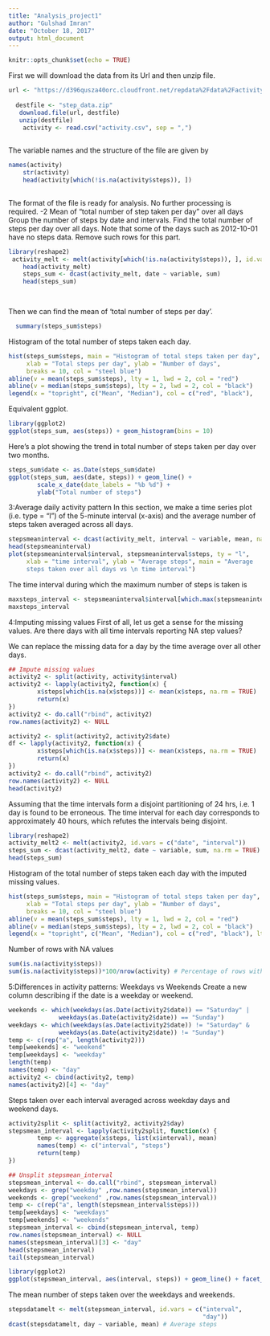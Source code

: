 ---
title: "Analysis_project1"
author: "Gulshad Imran"
date: "October 18, 2017"
output: html_document
---

```{r setup, include=FALSE}
knitr::opts_chunk$set(echo = TRUE)
```

First we will download the data from its Url and then unzip file.
```{r}
url <- "https://d396qusza40orc.cloudfront.net/repdata%2Fdata%2Factivity.zip"
 
  destfile <- "step_data.zip"
   download.file(url, destfile)
   unzip(destfile)
    activity <- read.csv("activity.csv", sep = ",")
    
```
The variable names and the structure of the file are given by
```{r}
names(activity)
    str(activity)
    head(activity[which(!is.na(activity$steps)), ])
    
```
The format of the file is ready for analysis. No further processing is required.
-2 Mean of "total number of step taken per day" over all days
Group the number of steps by date and intervals. Find the total number of steps per day over all days. Note that some of the days such as 2012-10-01 have no steps data. Remove such rows for this part.
```{r}
library(reshape2)
 activity_melt <- melt(activity[which(!is.na(activity$steps)), ], id.vars = c("date", "interval"))
    head(activity_melt)
    steps_sum <- dcast(activity_melt, date ~ variable, sum)
    head(steps_sum)
  



```
Then we can find the mean of 'total number of steps per day'.
```{r}
  summary(steps_sum$steps)
```
Histogram of the total number of steps taken each day.
```{r}
hist(steps_sum$steps, main = "Histogram of total steps taken per day",
     xlab = "Total steps per day", ylab = "Number of days", 
     breaks = 10, col = "steel blue")
abline(v = mean(steps_sum$steps), lty = 1, lwd = 2, col = "red")
abline(v = median(steps_sum$steps), lty = 2, lwd = 2, col = "black")
legend(x = "topright", c("Mean", "Median"), col = c("red", "black"),       lty = c(1, 2), lwd = c(2, 2))
```
Equivalent ggplot.
```{r}
library(ggplot2)
ggplot(steps_sum, aes(steps)) + geom_histogram(bins = 10)
```

Here's a plot showing the trend in total number of steps taken per day over two months.
```{r}

steps_sum$date <- as.Date(steps_sum$date)
ggplot(steps_sum, aes(date, steps)) + geom_line() +            
        scale_x_date(date_labels = "%b %d") + 
        ylab("Total number of steps")
```

3:Average daily activity pattern
In this section, we make a time series plot (i.e. type = "l") of the 5-minute interval (x-axis) and the average number of steps taken averaged across all days.
```{r}
stepsmeaninterval <- dcast(activity_melt, interval ~ variable, mean, na.rm = TRUE)
head(stepsmeaninterval)
plot(stepsmeaninterval$interval, stepsmeaninterval$steps, ty = "l", 
     xlab = "time interval", ylab = "Average steps", main = "Average 
     steps taken over all days vs \n time interval")
```

The time interval during which the maximum number of steps is taken is
```{r}
maxsteps_interval <- stepsmeaninterval$interval[which.max(stepsmeaninterval$steps)]
maxsteps_interval
```

4:Imputing missing values
First of all, let us get a sense for the missing values. Are there days with all time intervals reporting NA step values?

We can replace the missing data for a day by the time average over all other days.
```{r}
## Impute missing values
activity2 <- split(activity, activity$interval)
activity2 <- lapply(activity2, function(x) {
        x$steps[which(is.na(x$steps))] <- mean(x$steps, na.rm = TRUE)
        return(x)
})
activity2 <- do.call("rbind", activity2)
row.names(activity2) <- NULL

activity2 <- split(activity2, activity2$date)
df <- lapply(activity2, function(x) {
        x$steps[which(is.na(x$steps))] <- mean(x$steps, na.rm = TRUE)
        return(x)
})
activity2 <- do.call("rbind", activity2)
row.names(activity2) <- NULL
head(activity2)
```

Assuming that the time intervals form a disjoint partitioning of 24 hrs, i.e. 1 day is found to be erroneous. The time interval for each day corresponds to approximately 40 hours, which refutes the intervals being disjoint.
```{r}
library(reshape2)
activity_melt2 <- melt(activity2, id.vars = c("date", "interval"))
steps_sum <- dcast(activity_melt2, date ~ variable, sum, na.rm = TRUE)
head(steps_sum)
```
Histogram of the total number of steps taken each day with the imputed missing values.
```{r}
hist(steps_sum$steps, main = "Histogram of total steps taken per day", 
     xlab = "Total steps per day", ylab = "Number of days", 
     breaks = 10, col = "steel blue")
abline(v = mean(steps_sum$steps), lty = 1, lwd = 2, col = "red")
abline(v = median(steps_sum$steps), lty = 2, lwd = 2, col = "black")
legend(x = "topright", c("Mean", "Median"), col = c("red", "black"), lty = c(2, 1), lwd = c(2, 2))
```



Number of rows with NA values
```{r}
sum(is.na(activity$steps))
sum(is.na(activity$steps))*100/nrow(activity) # Percentage of rows with missing values
```




5:Differences in activity patterns: Weekdays vs Weekends
Create a new column describing if the date is a weekday or weekend.
```{r}

weekends <- which(weekdays(as.Date(activity2$date)) == "Saturday" |
              weekdays(as.Date(activity2$date)) == "Sunday")
weekdays <- which(weekdays(as.Date(activity2$date)) != "Saturday" &
              weekdays(as.Date(activity2$date)) != "Sunday")
temp <- c(rep("a", length(activity2)))
temp[weekends] <- "weekend"
temp[weekdays] <- "weekday"
length(temp)
names(temp) <- "day"
activity2 <- cbind(activity2, temp)
names(activity2)[4] <- "day"
```

Steps taken over each interval averaged across weekday days and weekend days.
```{r}
activity2split <- split(activity2, activity2$day)
stepsmean_interval <- lapply(activity2split, function(x) {
        temp <- aggregate(x$steps, list(x$interval), mean)
        names(temp) <- c("interval", "steps")
        return(temp)
})

## Unsplit stepsmean_interval
stepsmean_interval <- do.call("rbind", stepsmean_interval)
weekdays <- grep("weekday" ,row.names(stepsmean_interval))
weekends <- grep("weekend" ,row.names(stepsmean_interval))
temp <- c(rep("a", length(stepsmean_interval$steps)))
temp[weekdays] <- "weekdays"
temp[weekends] <- "weekends"
stepsmean_interval <- cbind(stepsmean_interval, temp)
row.names(stepsmean_interval) <- NULL
names(stepsmean_interval)[3] <- "day"
head(stepsmean_interval)
tail(stepsmean_interval)

library(ggplot2)
ggplot(stepsmean_interval, aes(interval, steps)) + geom_line() + facet_grid(day ~ .)
```

The mean number of steps taken over the weekdays and weekends.
```{r}
stepsdatamelt <- melt(stepsmean_interval, id.vars = c("interval",
                                                      "day"))
dcast(stepsdatamelt, day ~ variable, mean) # Average steps

```










